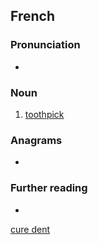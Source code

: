 ==French==
{{wikipedia|lang=fr}}

===Pronunciation===
* {{IPA|/kyʁ.dɑ̃/|lang=fr}}

===Noun===
{{fr-noun|head=[[cure]]-[[dent]]|m|cure-dents}}

# [[toothpick]]

===Anagrams===
* {{l|fr|déçurent}}

===Further reading===
* {{R:TLFi}}

[[Category:fr:Dental hygiene|cure dent]]